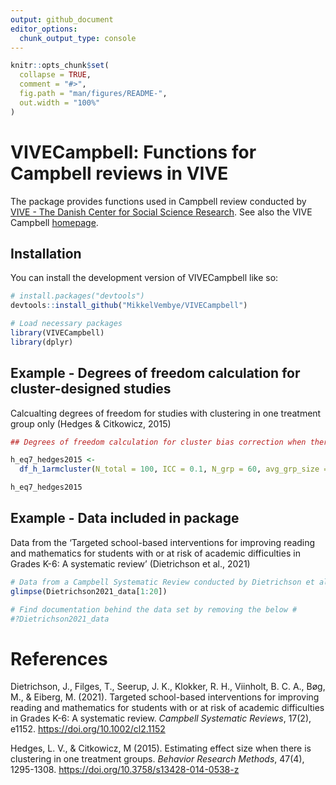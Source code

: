 ```yaml
---
output: github_document
editor_options: 
  chunk_output_type: console
---
```


<!-- README.md is generated from README.Rmd. Please edit that file -->

```r
knitr::opts_chunk$set(
  collapse = TRUE,
  comment = "#>",
  fig.path = "man/figures/README-",
  out.width = "100%"
)
```

# VIVECampbell: Functions for Campbell reviews in VIVE

<!-- badges: start -->
<!-- badges: end -->

The package provides functions used in Campbell review conducted by [VIVE - The Danish Center for Social Science Research](https://www.vive.dk/en/). See also the VIVE Campbell [homepage](https://www.vive.dk/da/centre-og-netvaerk/campbell/).

## Installation

You can install the development version of VIVECampbell like so:

``` r
# install.packages("devtools")
devtools::install_github("MikkelVembye/VIVECampbell")
```

```r
# Load necessary packages
library(VIVECampbell)
library(dplyr)
```

## Example - Degrees of freedom calculation for cluster-designed studies

Calcualting degrees of freedom for studies with clustering in one treatment group only (Hedges & Citkowicz, 2015)

```r
## Degrees of freedom calculation for cluster bias correction when there is clustering in one treatment group only

h_eq7_hedges2015 <- 
  df_h_1armcluster(N_total = 100, ICC = 0.1, N_grp = 60, avg_grp_size = 5)

h_eq7_hedges2015
```

## Example - Data included in package

Data from the 'Targeted school-based interventions for improving reading and mathematics for students with or at risk of academic difficulties in Grades K-6: A systematic review' (Dietrichson et al., 2021)

```r

# Data from a Campbell Systematic Review conducted by Dietrichson et al. (2021)
glimpse(Dietrichson2021_data[1:20])

# Find documentation behind the data set by removing the below #
#?Dietrichson2021_data

```


# References

Dietrichson, J., Filges, T., Seerup, J. K., Klokker, R. H., Viinholt, B. C. A., Bøg, M., & Eiberg, M. (2021). Targeted school-based interventions for improving reading and mathematics for students with or at risk of academic difficulties in Grades K-6: A systematic review. *Campbell Systematic Reviews*, 17(2), e1152. <https://doi.org/10.1002/cl2.1152>

Hedges, L. V., & Citkowicz, M (2015). Estimating effect size when there is clustering in one treatment groups. *Behavior Research Methods*, 47(4), 1295-1308. <https://doi.org/10.3758/s13428-014-0538-z>
